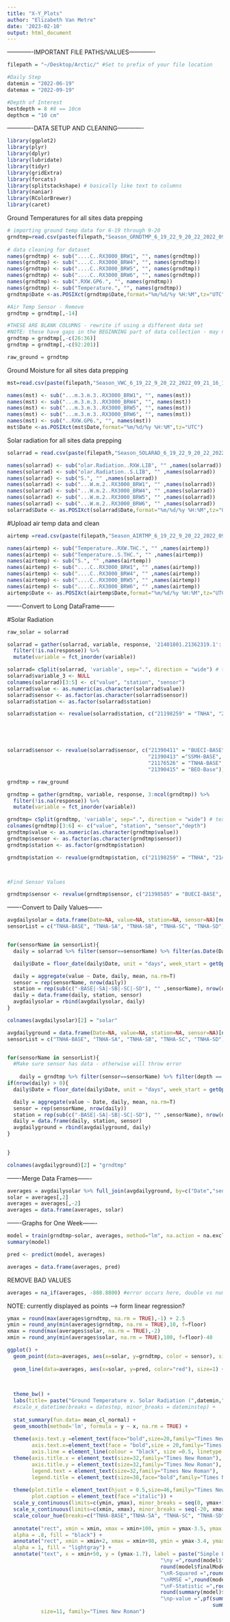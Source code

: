 ```yaml
---
title: "X-Y_Plots"
author: "Elizabeth Van Metre"
date: '2023-02-10'
output: html_document
---
```


-------------IMPORTANT FILE PATHS/VALUES-------------

```r
filepath = "~/Desktop/Arctic/" #Set to prefix of your file location

#Daily Step
datemin = "2022-06-19"
datemax = "2022-09-19"

#Depth of Interest
bestdepth = 8 #8 == 10cm
depthcm = "10 cm"
```


-------------DATA SETUP AND CLEANING-------------

```r
library(ggplot2)
library(plyr)
library(dplyr)
library(lubridate)
library(tidyr)
library(gridExtra)
library(forcats)
library(splitstackshape) # basically like text to columns
library(naniar)
library(RColorBrewer)
library(caret)
```

Ground Temperatures for all sites data prepping
```r
# importing ground temp data for 6-19 through 9-20
grndtmp=read.csv(paste(filepath,"Season_GRNDTMP_6_19_22_9_20_22_2022_09_21_16_19_26_UTC_1.csv",sep = ""))
 
# data cleaning for dataset
names(grndtmp) <- sub("....C..RX3000_BRW1", "", names(grndtmp))
names(grndtmp) <- sub("....C..RX3000_BRW4", "", names(grndtmp))
names(grndtmp) <- sub("....C..RX3000_BRW5", "", names(grndtmp))
names(grndtmp) <- sub("....C..RX3000_BRW6", "", names(grndtmp))
names(grndtmp) <- sub(".RXW.GP6.", "", names(grndtmp))
names(grndtmp) <- sub("Temperature.", "", names(grndtmp))
grndtmp$Date <-as.POSIXct(grndtmp$Date,format="%m/%d/%y %H:%M",tz="UTC")

#Air Temp Sensor - Remove
grndtmp = grndtmp[,-14]

#THESE ARE BLANK COLUMNS - rewrite if using a different data set
#NOTE: these have gaps in the BEGINNING part of data collection - may not always be blank
grndtmp = grndtmp[,-c(26:36)]
grndtmp = grndtmp[,-c(92:201)]

raw_ground = grndtmp
```


Ground Moisture for all sites data prepping
```r
mst=read.csv(paste(filepath,"Season_VWC_6_19_22_9_20_22_2022_09_21_16_11_28_UTC_1.csv",sep = ""))

names(mst) <- sub("...m.3.m.3..RX3000_BRW1", "", names(mst))
names(mst) <- sub("...m.3.m.3..RX3000_BRW4", "", names(mst))
names(mst) <- sub("...m.3.m.3..RX3000_BRW5", "", names(mst))
names(mst) <- sub("...m.3.m.3..RX3000_BRW6", "", names(mst))
names(mst) <- sub("..RXW.GP6.", "", names(mst))
mst$Date <-as.POSIXct(mst$Date,format="%m/%d/%y %H:%M",tz="UTC")
```

Solar radiation for all sites data prepping
```r
solarrad = read.csv(paste(filepath,"Season_SOLARAD_6_19_22_9_20_22_2022_09_21_16_27_20_UTC_1.csv",sep = ""))

names(solarrad) <- sub("olar.Radiation..RXW.LIB", "" ,names(solarrad))
names(solarrad) <- sub("olar.Radiation..S.LIB", "" ,names(solarrad))
names(solarrad) <- sub("S.", "" ,names(solarrad))
names(solarrad) <- sub("...W.m.2..RX3000_BRW1", "" ,names(solarrad))
names(solarrad) <- sub("...W.m.2..RX3000_BRW4", "" ,names(solarrad))
names(solarrad) <- sub("...W.m.2..RX3000_BRW5", "" ,names(solarrad))
names(solarrad) <- sub("...W.m.2..RX3000_BRW6", "" ,names(solarrad))
solarrad$Date <- as.POSIXct(solarrad$Date,format="%m/%d/%y %H:%M",tz="UTC")
```

#Upload air temp data and clean
```r
airtemp =read.csv(paste(filepath,"Season_AIRTMP_6_19_22_9_20_22_2022_09_21_16_21_48_UTC_1.csv",sep = ""))

names(airtemp) <- sub("Temperature..RXW.THC.", "" ,names(airtemp))
names(airtemp) <- sub("Temperature..S.THC.", "" ,names(airtemp))
names(airtemp) <- sub("S.", "" ,names(airtemp))
names(airtemp) <- sub("....C..RX3000_BRW1", "" ,names(airtemp))
names(airtemp) <- sub("....C..RX3000_BRW4", "" ,names(airtemp))
names(airtemp) <- sub("....C..RX3000_BRW5", "" ,names(airtemp))
names(airtemp) <- sub("....C..RX3000_BRW6", "" ,names(airtemp))
airtemp$Date <- as.POSIXct(airtemp$Date,format="%m/%d/%y %H:%M",tz="UTC")
```


-------Convert to Long DataFrame-------

#Solar Radiation
```r
raw_solar = solarrad

solarrad = gather(solarrad, variable, response, '21401801.21362319.1':'21198259.21398620.1') %>%
  filter(!is.na(response)) %>%
  mutate(variable = fct_inorder(variable))

solarrad= cSplit(solarrad, 'variable', sep=".", direction = "wide") # texttocols, 
solarrad$variable_3 <- NULL
colnames(solarrad)[3:5] <- c("value", "station", "sensor")
solarrad$value <- as.numeric(as.character(solarrad$value)) 
solarrad$sensor <- as.factor(as.character(solarrad$sensor))
solarrad$station <- as.factor(solarrad$station)

solarrad$station <- revalue(solarrad$station, c("21198259" = "TNHA", "21401800" = "BUECI", "21401801" = "SSMH", "21401803" = "BEO"))





solarrad$sensor <- revalue(solarrad$sensor, c("21390411" = "BUECI-BASE", "21398618" = "BUCEI-SA", "21398624" = "BUECI-SB", "21362313" = "BUCEI-SC", "21362316" = "BUCEI-SD", "21362320" = "BUCEI-SE", "21398578" = "BUCEI-SF.01", "21398598" = "BUCEI-SF.02", 
                                              "21390413" ="SSMH-BASE", "21398622" = "SSMH-SA", "21362319" = "SSMH-SB", "21166008" = "SSMH-SC", "21393049" = "SSMH-SD" ,
                                              "21176526" = "TNHA-BASE", "21398620" = "TNHA-SA", "21398616"="TNHA-SB","21362315" = "TNHA-SD", "21362317" = "TNHA-SC", 
                                              "21390415" = "BEO-Base"))

```

```r
grndtmp = raw_ground

grndtmp = gather(grndtmp, variable, response, 3:ncol(grndtmp)) %>%
  filter(!is.na(response)) %>%
  mutate(variable = fct_inorder(variable))

grndtmp= cSplit(grndtmp, 'variable', sep=".", direction = "wide") # texttocols, 
colnames(grndtmp)[3:6] <- c("value", "station", "sensor","depth")
grndtmp$value <- as.numeric(as.character(grndtmp$value)) 
grndtmp$sensor <- as.factor(as.character(grndtmp$sensor))
grndtmp$station <- as.factor(grndtmp$station)

grndtmp$station <- revalue(grndtmp$station, c("21198259" = "TNHA", "21401800" = "BUECI", "21401801" = "SSMH", "21401803" = "BEO"))



#Find Sensor Values

grndtmp$sensor <- revalue(grndtmp$sensor, c("21398585" = "BUECI-BASE", "21398590" = "BUCEI-SA", "21398583" = "BUECI-SB", "21393042" = "BUCEI-SC", "21398584" = "BUCEI-SD", "21398579" = "BUCEI-SE", "21398578" = "BUCEI-SF.01", "21398598" = "BUCEI-SF.02", "21398588" ="SSMH-BASE","21393049" = "SSMH-SD", "21398599" = "SSMH-SA", "21393044" = "SSMH-SB", "21393049" = "SSMH-SD" , "21206939" = "TNHA-BASE", "21398593" = "TNHA-SA", "21398576"="TNHA-SB","21398601" = "TNHA-SD", "21393047" = "TNHA-SC", "21393048" = "BEO-B06", "21398591" = "BEO-B05"))

```

-------Convert to Daily Values-------

```r
avgdailysolar = data.frame(Date=NA, value=NA, station=NA, sensor=NA)[numeric(0), ]
sensorList = c("TNHA-BASE", "TNHA-SA", "TNHA-SB", "TNHA-SC", "TNHA-SD")


for(sensorName in sensorList){
  daily = solarrad %>% filter(sensor==sensorName) %>% filter(as.Date(Date, "%Y-%m-%d") <= datemax) %>%                 filter(as.Date(Date, "%Y-%m-%d") >= datemin)

  daily$Date = floor_date(daily$Date, unit = "days", week_start = getOption("lubridate.week.start",      7))

  daily = aggregate(value ~ Date, daily, mean, na.rm=T)
  sensor = rep(sensorName, nrow(daily))
  station = rep(sub(c("-BASE|-SA|-SB|-SC|-SD"), "" ,sensorName), nrow(daily))
  daily = data.frame(daily, station, sensor)
  avgdailysolar = rbind(avgdailysolar, daily)
}

colnames(avgdailysolar)[2] = "solar"

```

```r
avgdailyground = data.frame(Date=NA, value=NA, station=NA, sensor=NA)[numeric(0), ]
sensorList = c("TNHA-BASE", "TNHA-SA", "TNHA-SB", "TNHA-SC", "TNHA-SD")


for(sensorName in sensorList){
  #Make sure sensor has data - otherwise will throw error
    
    daily = grndtmp %>% filter(sensor==sensorName) %>% filter(depth == bestdepth) %>% filter(as.Date(Date, "%Y-%m-%d") <= datemax) %>%                 filter(as.Date(Date, "%Y-%m-%d") >= datemin)
if(nrow(daily) > 0){
  daily$Date = floor_date(daily$Date, unit = "days", week_start = getOption("lubridate.week.start",      7))

  daily = aggregate(value ~ Date, daily, mean, na.rm=T)
  sensor = rep(sensorName, nrow(daily))
  station = rep(sub(c("-BASE|-SA|-SB|-SC|-SD"), "" ,sensorName), nrow(daily))
  daily = data.frame(daily, station, sensor)
  avgdailyground = rbind(avgdailyground, daily)
}

  
}

colnames(avgdailyground)[2] = "grndtmp"

```


-------Merge Data Frames-------

```r
averages = avgdailysolar %>% full_join(avgdailyground, by=c("Date","sensor","station"))
solar = averages[,2]
averages = averages[,-2]
averages = data.frame(averages, solar)
```

-------Graphs for One Week-------

```r
model = train(grndtmp~solar, averages, method="lm", na.action = na.exclude)
summary(model)

pred <- predict(model, averages)

averages = data.frame(averages, pred)

```
REMOVE BAD VALUES
```r
averages = na_if(averages, -888.8800) #error occurs here, double vs numeric?
```


NOTE: currently displayed as points --> form linear regression?

```r
ymax = round(max(averages$grndtmp, na.rm = TRUE),-1) + 2.5
ymin = round_any(min(averages$grndtmp, na.rm = TRUE),10, f=floor)
xmax = round(max(averages$solar, na.rm = TRUE),-2)
xmin = round_any(min(averages$solar, na.rm = TRUE),100, f=floor)-40

ggplot() +
  geom_point(data=averages, aes(x=solar, y=grndtmp, color = sensor), size = 5) +
  
  geom_line(data=averages, aes(x=solar, y=pred, color="red"), size=1) +
  
  

  theme_bw() +
  labs(title= paste("Ground Temperature v. Solar Radiation (",datemin,"to",datemax,"at",depthcm,")"), x="Solar Radiation (W/"~m^2~")", y="Ground Temperature (°C)",color="Station") + 
  #scale_x_datetime(breaks = datestep, minor_breaks = dateminstep) +
  
  stat_summary(fun.data= mean_cl_normal) + 
  geom_smooth(method='lm', formula = y ~ x, na.rm = TRUE) +
  
  theme(axis.text.y =element_text(face="bold",size=20,family="Times New Roman"),
        axis.text.x=element_text(face = "bold",size = 20,family="Times New Roman"), 
        axis.line = element_line(colour = "black", size =0.5, linetype = "solid")) +
  theme(axis.title.x = element_text(size=32,family="Times New Roman"), 
        axis.title.y = element_text(size=32,family="Times New Roman"), 
        legend.text = element_text(size=32,family="Times New Roman"), 
        legend.title = element_text(size=38,face="bold",family="Times New Roman")) +
  
  theme(plot.title = element_text(hjust = 0.5,size=46,family="Times New Roman"), 
        plot.caption = element_text(face ="italic")) +
  scale_y_continuous(limits=c(ymin, ymax), minor_breaks = seq(0, ymax+1, by = 0.25)) +
  scale_x_continuous(limits=c(xmin, xmax), minor_breaks = seq(-20, xmax+20, by = 10)) +
  scale_colour_hue(breaks=c("TNHA-BASE","TNHA-SA", "TNHA-SC", "TNHA-SD")) +
  
  annotate("rect", xmin = xmin, xmax = xmin+100, ymin = ymax-3.5, ymax = ymax,
  alpha = .8, fill = "black") +
  annotate("rect", xmin = xmin+2, xmax = xmin+98, ymin = ymax-3.4, ymax = ymax-0.1,
  alpha = 1, fill = "lightgray") +
  annotate("text", x = xmin+50, y = (ymax-1.7), label = paste("Simple Linear Regression",
                                                  "\ny =",round(model$finalModel$coefficients[1],2),"+",
                                                  round(model$finalModel$coefficients[2],4),"(x)",
                                                  "\nR-Squared =",round(model$results$Rsquared,4),
                                                  "\nRMSE =",round(model$results$RMSE,4),
                                                  "\nF-Statistic =",round(summary(model)$fstatistic[1],4),"df =",
                                                  round(summary(model)$fstatistic[2]), ",", round(summary(model)$fstatistic[3]),
                                                  "\np-value =",pf(summary(model)$fstatistic[1], summary(model)$fstatistic[2],
                                                                   summary(model)$fstatistic[3], lower.tail = FALSE)),
           size=11, family="Times New Roman")
  

```

